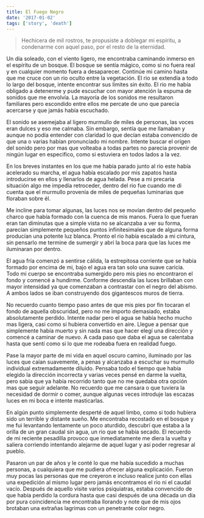 ```yaml
---
title: El Fuego Negro
date: '2017-01-02'
tags: ['story', 'death']
---
```


> Hechicera de mil rostros, te propusiste a doblegar mi espíritu, a condenarme con aquel paso, por el resto de la eternidad.

Un día soleado, con el viento ligero, me encontraba caminando inmerso en el espíritu de un bosque. El bosque se sentía mágico, como si no fuera real y en cualquier momento fuera a desaparecer. Continúe mi camino hasta que me cruce con un rio oculto entre la vegetación. El rio se extendía a todo lo largo del bosque, intente encontrar sus limites sin éxito. El rio me había obligado a detenerme y pude escuchar con mayor atención la espuma de sonidos que me envolvía. La mayoría de los sonidos me resultaron familiares pero escondido entre ellos me percate de uno que parecia acercarse y que jamás había escuchado. 

El sonido se asemejaba al ligero murmullo de miles de personas, las voces eran dulces y eso me calmaba. Sin embargo, sentía que me llamaban y aunque no podía entender con claridad lo que decían estaba convencido de que una o varias habían pronunciado mi nombre. Intente buscar el origen del sonido pero por mas que volteaba a todas partes no parecia provenir de ningún lugar en especifico, como si estuviera en todos lados a la vez.

En los breves instantes en los que me había parado junto al rio este había acelerado su marcha, el agua había escalado por mis zapatos hasta introducirse en ellos y llenarlos de agua helada. Pese a mi precaria situación algo me impedía retroceder, dentro del rio fue cuando me di cuenta que el murmullo provenía de miles de pequeñas luminarias que floraban sobre él.

Me incline para tomar algunas, las luces nos se movían dentro del pequeño charco que había formado con la cuenca de mis manos. Fuera lo que fueran eran tan diminutas que a simple vista no se alcanzaba a ver su forma, parecían simplemente pequeños puntos infinitesimales que de alguna forma producían una potente luz blanca. Pronto el rio había escalado a mi cintura, sin pensarlo me termine de sumergir y abrí la boca para que las luces me iluminaran por dentro. 

El agua fría comenzó a sentirse cálida, la estrepitosa corriente que se había formado por encima de mi, bajo el agua era tan solo una suave caricia. Todo mi cuerpo se encontraba sumergido pero mis pies no encontraron el fondo y comencé a hundirme. Conforme descendía las luces brillaban con mayor intensidad ya que comenzaban a contrastar con el negro del abismo. A ambos lados se iban construyendo dos gigantescos muros de tierra.

No recuerdo cuanto tiempo paso antes de que mis pies por fin tocaran el fondo de aquella obscuridad, pero no me importo demasiado, estaba absolutamente perdido. Intente nadar pero el agua se había hecho mucho mas ligera, casi como si hubiera convertido en aire. Llegue a pensar que simplemente había muerto y sin nada mas que hacer elegí una dirección y comencé a caminar de nuevo. A cada paso que daba el agua se calentaba hasta que sentí como si lo que me rodeaba fuera en realidad fuego.

Pase la mayor parte de mi vida en aquel oscuro camino, iluminado por las luces que caían suavemente, a penas y alcanzaba a escuchar su murmullo individual extremadamente diluido. Pensaba todo el tiempo que había elegido la dirección incorrecta y varias veces pensé en darme la vuelta, pero sabia que ya había recorrido tanto que no me quedaba otra opción mas que seguir adelante. No recuerdo que me cansara o que tuviera la necesidad de dormir o comer, aunque algunas veces introduje las escazas luces en mi boca e intente masticarlas.

En algún punto simplemente desperté de aquel limbo, como si todo hubiera sido un terrible y distante sueño. Me encontraba recostado en el bosque y me fui levantando lentamente un poco aturdido, descubrí que estaba a la orilla de un gran caudal sin agua, un rio que se había secado. El recuerdo de mi reciente pesadilla provoco que inmediatamente me diera la vuelta y saliera corriendo intentando alejarme de aquel lugar y así poder regresar al pueblo.

Pasaron un par de años y le conté lo que me había sucedido a muchas personas, a cualquiera que me pudiera ofrecer alguna explicación. Fueron muy pocas las personas que me creyeron e incluso realice junto con ellas una expedición al mismo lugar pero jamás encontramos el rio ni el caudal vacío. Después de aquello visite varios psiquiatras, estaba convencido de que había perdido la cordura hasta que casi después de una década un día por pura coincidencia me encontraba llorando y note que de mis ojos brotaban una extrañas lagrimas con un penetrante color negro.